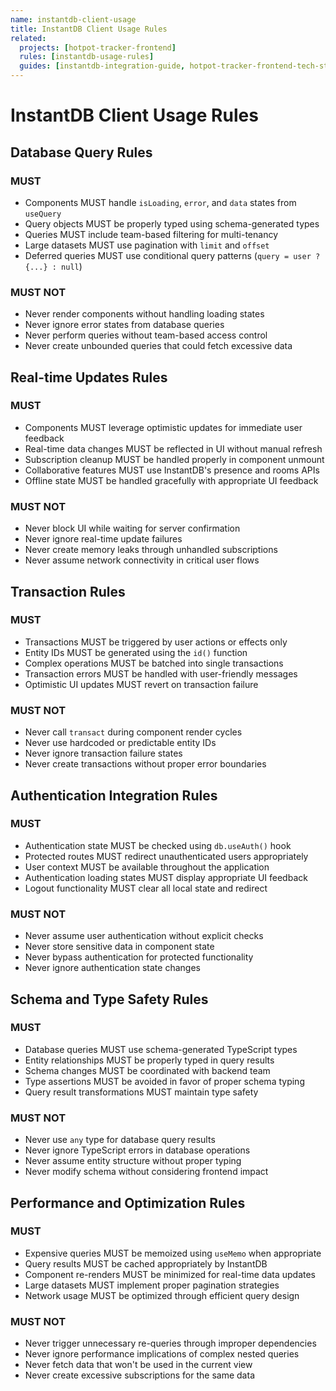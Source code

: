 ```yaml
---
name: instantdb-client-usage
title: InstantDB Client Usage Rules
related:
  projects: [hotpot-tracker-frontend]
  rules: [instantdb-usage-rules]
  guides: [instantdb-integration-guide, hotpot-tracker-frontend-tech-stack]
---
```


# InstantDB Client Usage Rules

## Database Query Rules

### MUST
- Components MUST handle `isLoading`, `error`, and `data` states from `useQuery`
- Query objects MUST be properly typed using schema-generated types
- Queries MUST include team-based filtering for multi-tenancy
- Large datasets MUST use pagination with `limit` and `offset`
- Deferred queries MUST use conditional query patterns (`query = user ? {...} : null`)

### MUST NOT
- Never render components without handling loading states
- Never ignore error states from database queries
- Never perform queries without team-based access control
- Never create unbounded queries that could fetch excessive data

## Real-time Updates Rules

### MUST
- Components MUST leverage optimistic updates for immediate user feedback
- Real-time data changes MUST be reflected in UI without manual refresh
- Subscription cleanup MUST be handled properly in component unmount
- Collaborative features MUST use InstantDB's presence and rooms APIs
- Offline state MUST be handled gracefully with appropriate UI feedback

### MUST NOT
- Never block UI while waiting for server confirmation
- Never ignore real-time update failures
- Never create memory leaks through unhandled subscriptions
- Never assume network connectivity in critical user flows

## Transaction Rules

### MUST
- Transactions MUST be triggered by user actions or effects only
- Entity IDs MUST be generated using the `id()` function
- Complex operations MUST be batched into single transactions
- Transaction errors MUST be handled with user-friendly messages
- Optimistic UI updates MUST revert on transaction failure

### MUST NOT
- Never call `transact` during component render cycles
- Never use hardcoded or predictable entity IDs
- Never ignore transaction failure states
- Never create transactions without proper error boundaries

## Authentication Integration Rules

### MUST
- Authentication state MUST be checked using `db.useAuth()` hook
- Protected routes MUST redirect unauthenticated users appropriately
- User context MUST be available throughout the application
- Authentication loading states MUST display appropriate UI feedback
- Logout functionality MUST clear all local state and redirect

### MUST NOT
- Never assume user authentication without explicit checks
- Never store sensitive data in component state
- Never bypass authentication for protected functionality
- Never ignore authentication state changes

## Schema and Type Safety Rules

### MUST
- Database queries MUST use schema-generated TypeScript types
- Entity relationships MUST be properly typed in query results
- Schema changes MUST be coordinated with backend team
- Type assertions MUST be avoided in favor of proper schema typing
- Query result transformations MUST maintain type safety

### MUST NOT
- Never use `any` type for database query results
- Never ignore TypeScript errors in database operations
- Never assume entity structure without proper typing
- Never modify schema without considering frontend impact

## Performance and Optimization Rules

### MUST
- Expensive queries MUST be memoized using `useMemo` when appropriate
- Query results MUST be cached appropriately by InstantDB
- Component re-renders MUST be minimized for real-time data updates
- Large datasets MUST implement proper pagination strategies
- Network usage MUST be optimized through efficient query design

### MUST NOT
- Never trigger unnecessary re-queries through improper dependencies
- Never ignore performance implications of complex nested queries
- Never fetch data that won't be used in the current view
- Never create excessive subscriptions for the same data